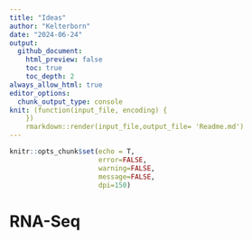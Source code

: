 ```yaml
---
title: "Ideas"
author: "Kelterborn"
date: "2024-06-24"
output:
  github_document:
    html_preview: false
    toc: true
    toc_depth: 2
always_allow_html: true
editor_options: 
  chunk_output_type: console
knit: (function(input_file, encoding) {
    })
    rmarkdown::render(input_file,output_file= 'Readme.md')
---
```


```r
knitr::opts_chunk$set(echo = T,
                      error=FALSE,
                      warning=FALSE,
                      message=FALSE,
                      dpi=150)

```


# RNA-Seq


```r

```
